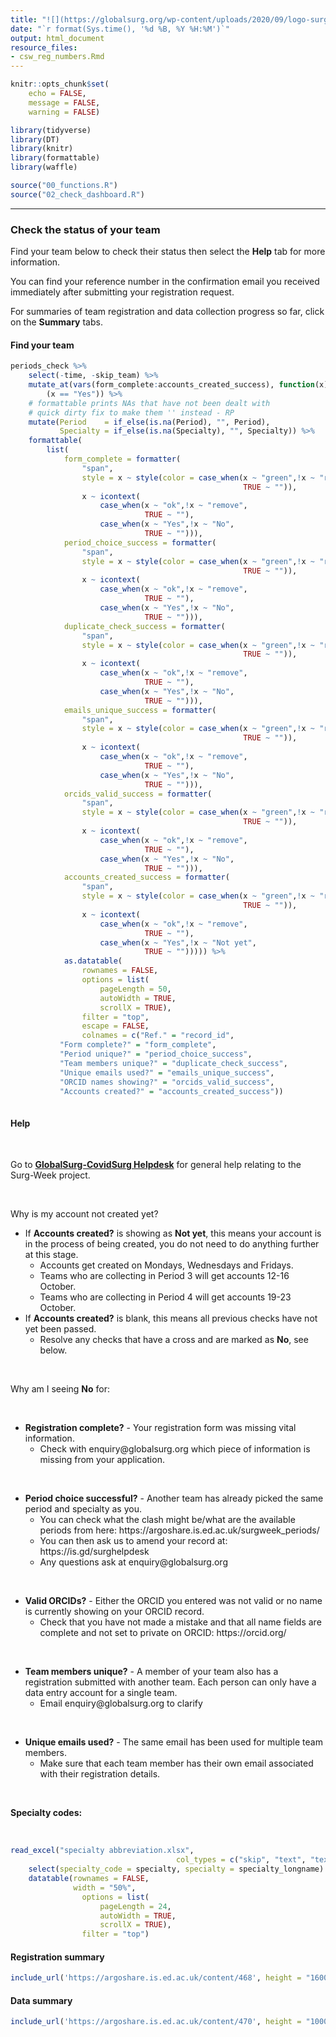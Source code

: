 ```yaml
---
title: "![](https://globalsurg.org/wp-content/uploads/2020/09/logo-surgweek-1200x133.png){}"
date: "`r format(Sys.time(), '%d %B, %Y %H:%M')`"
output: html_document
resource_files:
- csw_reg_numbers.Rmd
---
```


<style type="text/css">
.main-container {
  max-width: 1200px;
  margin-left: auto;
  margin-right: auto;
}
</style>

```r
knitr::opts_chunk$set(
	echo = FALSE,
	message = FALSE,
	warning = FALSE)

library(tidyverse)
library(DT)
library(knitr)
library(formattable)
library(waffle)

source("00_functions.R")
source("02_check_dashboard.R")
```

-------------------------------------

### Check the status of your team {.tabset .tabset-fade}

Find your team below to check their status then select the **Help** tab for more information.

You can find your reference number in the confirmation email you received immediately after submitting your registration request.

For summaries of team registration and data collection progress so far, click on the **Summary** tabs.


#### **Find your team**

```r

periods_check %>% 
    select(-time, -skip_team) %>% 
    mutate_at(vars(form_complete:accounts_created_success), function(x)
        (x == "Yes")) %>%
    # formattable prints NAs that have not been dealt with
    # quick dirty fix to make them '' instead - RP
    mutate(Period    = if_else(is.na(Period), "", Period),
           Specialty = if_else(is.na(Specialty), "", Specialty)) %>% 
    formattable(
        list(
            form_complete = formatter(
                "span",
                style = x ~ style(color = case_when(x ~ "green",!x ~ "red",
                                                    TRUE ~ "")),
                x ~ icontext(
                    case_when(x ~ "ok",!x ~ "remove",
                              TRUE ~ ""),
                    case_when(x ~ "Yes",!x ~ "No",
                              TRUE ~ ""))),
            period_choice_success = formatter(
                "span",
                style = x ~ style(color = case_when(x ~ "green",!x ~ "red",
                                                    TRUE ~ "")),
                x ~ icontext(
                    case_when(x ~ "ok",!x ~ "remove",
                              TRUE ~ ""),
                    case_when(x ~ "Yes",!x ~ "No",
                              TRUE ~ ""))),
            duplicate_check_success = formatter(
                "span",
                style = x ~ style(color = case_when(x ~ "green",!x ~ "red",
                                                    TRUE ~ "")),
                x ~ icontext(
                    case_when(x ~ "ok",!x ~ "remove",
                              TRUE ~ ""),
                    case_when(x ~ "Yes",!x ~ "No",
                              TRUE ~ ""))),
            emails_unique_success = formatter(
                "span",
                style = x ~ style(color = case_when(x ~ "green",!x ~ "red",
                                                    TRUE ~ "")),
                x ~ icontext(
                    case_when(x ~ "ok",!x ~ "remove",
                              TRUE ~ ""),
                    case_when(x ~ "Yes",!x ~ "No",
                              TRUE ~ ""))),
            orcids_valid_success = formatter(
                "span",
                style = x ~ style(color = case_when(x ~ "green",!x ~ "red",
                                                    TRUE ~ "")),
                x ~ icontext(
                    case_when(x ~ "ok",!x ~ "remove",
                              TRUE ~ ""),
                    case_when(x ~ "Yes",!x ~ "No",
                              TRUE ~ ""))),
            accounts_created_success = formatter(
                "span",
                style = x ~ style(color = case_when(x ~ "green",!x ~ "red",
                                                    TRUE ~ "")),
                x ~ icontext(
                    case_when(x ~ "ok",!x ~ "remove",
                              TRUE ~ ""),
                    case_when(x ~ "Yes",!x ~ "Not yet",
                              TRUE ~ ""))))) %>%
            as.datatable(
                rownames = FALSE,
                options = list(
                    pageLength = 50,
                    autoWidth = TRUE,
                    scrollX = TRUE),
                filter = "top",
                escape = FALSE,
                colnames = c("Ref." = "record_id",
           "Form complete?" = "form_complete",
           "Period unique?" = "period_choice_success",
           "Team members unique?" = "duplicate_check_success",
           "Unique emails used?" = "emails_unique_success",
           "ORCID names showing?" = "orcids_valid_success",
           "Accounts created?" = "accounts_created_success"))
        
```


#### **Help**

&nbsp;

Go to <a href="https://is.gd/surghelpdesk" target="_blank">**GlobalSurg-CovidSurg Helpdesk**</a> for general help relating to the Surg-Week project.

&nbsp;

Why is my account not created yet?

* If **Accounts created?** is showing as **Not yet**, this means your account is in the process of being created, you do not need to do anything further at this stage.
    * Accounts get created on Mondays, Wednesdays and Fridays.
    * Teams who are collecting in Period 3 will get accounts 12-16 October.
    * Teams who are collecting in Period 4 will get accounts 19-23 October.

* If **Accounts created?** is blank, this means all previous checks have not yet been passed.
    * Resolve any checks that have a cross and are marked as **No**, see below.

&nbsp;

Why am I seeing **No** for:

&nbsp;

* **Registration complete?** - Your registration form was missing vital information.
    * Check with enquiry@globalsurg.org which piece of information is missing from your application. 

&nbsp;

* **Period choice successful?** - Another team has already picked the same period and specialty as you.
    * You can check what the clash might be/what are the available periods from here: https://argoshare.is.ed.ac.uk/surgweek_periods/
    * You can then ask us to amend your record at: https://is.gd/surghelpdesk
    * Any questions ask at enquiry@globalsurg.org

&nbsp;

* **Valid ORCIDs?** - Either the ORCID you entered was not valid or no name is currently showing on your ORCID record.
    * Check that you have not made a mistake and that all name fields are complete and not set to private on ORCID: https://orcid.org/

&nbsp;

* **Team members unique?** - A member of your team also has a registration submitted with another team. Each person can only have a data entry account for a single team.
    * Email enquiry@globalsurg.org to clarify

&nbsp;

* **Unique emails used?** - The same email has been used for multiple team members.
    + Make sure that each team member has their own email associated with their registration details.
    
&nbsp;

**Specialty codes:**

&nbsp;

```r
read_excel("specialty abbreviation.xlsx", 
                                     col_types = c("skip", "text", "text")) %>% 
    select(specialty_code = specialty, specialty = specialty_longname) %>% 
    datatable(rownames = FALSE,
              width = "50%",
                options = list(
                    pageLength = 24,
                    autoWidth = TRUE,
                    scrollX = TRUE),
                filter = "top")
```

    
#### **Registration summary**

```r
include_url('https://argoshare.is.ed.ac.uk/content/468', height = "1600px")
```

#### **Data summary**

```r
include_url('https://argoshare.is.ed.ac.uk/content/470', height = "1000px")
```
